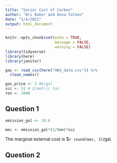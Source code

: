 ```yaml
---
title: "Social Cost of Carbon"
author: "Bri Baker and Anna Talken"
date: "5/4/2021"
output: html_document
---
```


```r
knitr::opts_chunk$set(echo = TRUE, 
                      message = FALSE,
                      warning = FALSE)
library(tidyverse)
library(here)
library(janitor)
```


```r
gas <- read_csv(here("HW3_data.csv")) %>% 
  clean_names()

gas_price <- 3 #$/gal
scc <- 51 # $/metric ton
ton <- 2000

```

## Question 1
```r
emission_gal <- 19.6

mec <- emission_gal*(1/ton)*scc

```

The marginal external cost is $`r round(mec, 3)`/gal.

## Question 2